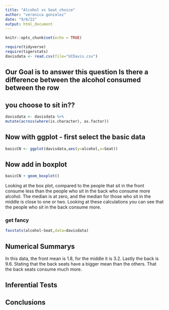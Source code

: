 ```yaml
---
title: "Alcohol vs Seat choice"
author: "veronica gonzalez"
date: "9/6/22"
output: html_document
---
```


```r
knitr::opts_chunk$set(echo = TRUE)
```

```r
require(tidyverse)
require(tigerstats)
davisdata <- read.csv(file="UCDavis.csv")
```
## Our Goal is to answer this question Is there a difference between the alcohol consumed between the row
## you choose to sit in??

```r
davisdata <- davisdata %>%
mutate(across(where(is.character), as.factor))
```

## Now with ggplot - first select the basic data

```r
basicCN <- ggplot(davisdata,aes(y=alcohol,x=Seat))
```
## Now add in boxplot

```r
basicCN + geom_boxplot()
```
  
Looking at the box plot, compared to the people that sit in the front consume less than the people who sit in the back who consume more alcohol. The median is at zero, and the median for those who sit in the middle is close to one or two. Looking at these calculations you can see that the people who sit in the back consume more. 

### get fancy  

```r
favstats(alcohol~Seat,data=davisdata)
```

## Numerical Summarys 

In this data, the front mean is 1.8, for the middle it is 3.2. Lastly the back is 9.6. Stating that the back seats have a bigger mean than the others. That the back seats consume much more. 


## Inferential Tests

## Conclusions


